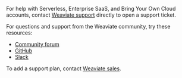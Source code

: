 For help with Serverless, Enterprise SaaS, and Bring Your Own Cloud accounts, contact [Weaviate support](mailto:support@weaviate.io) directly to open a support ticket.

For questions and support from the Weaviate community, try these resources:

- [Community forum](https://forum.weaviate.io)
- [GitHub](https://github.com/weaviate/weaviate)
- [Slack](https://weaviate.io/slack)

To add a support plan, contact [Weaviate sales](https://weaviate.io/pricing#contact-sales).